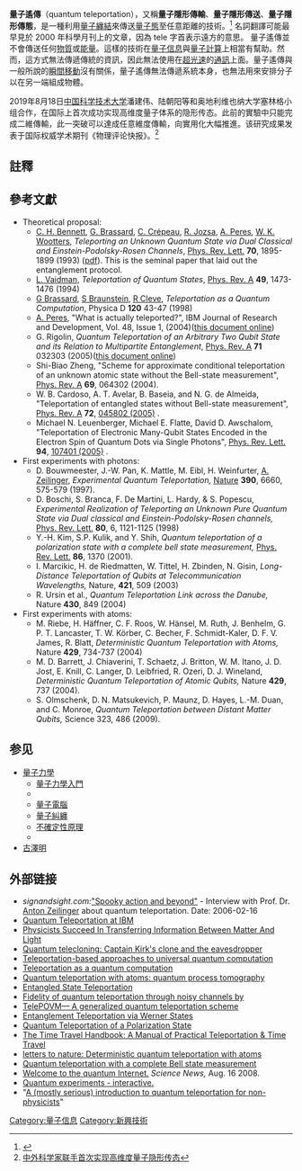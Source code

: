 {{NoteTA|G1=Physics}}

'''量子遙傳'''（quantum teleportation），又稱'''量子隱形傳輸'''、'''量子隱形傳送'''、'''量子隱形傳態'''，是一種利用[[量子纏結|量子纏結]]來傳送[[量子態|量子態]]至任意距離的技術。<ref name="Ttel">{{cite journal|journal=[[科學月刊|科學月刊]]
|volume=29|issue=2|title=量子遙傳|author=Ting Julian|year=2000}}</ref> 名詞翻譯可能最早見於 2000 年科學月刊上的文章，因為 tele 字首表示遠方的意思。
量子遙傳並不會傳送任何[[物質|物質]]或[[能量|能量]]。這樣的技術在[[量子信息|量子信息]]與[[量子計算機|量子計算]]上相當有幫助。然而，這方式無法傳遞傳統的資訊，因此無法使用在[[超光速|超光速]]的[[通訊|通訊]]上面。量子遙傳與一般所說的[[瞬間移動|瞬間移動]]沒有關係，量子遙傳無法傳遞系統本身，也無法用來安排分子以在另一端組成物體。

2019年8月18日[[中国科学技术大学|中国科学技术大学]]潘建伟、陆朝阳等和奥地利维也纳大学塞林格小组合作，在国际上首次成功实现高维度量子体系的隐形传态。此前的實驗中只能完成二維傳輸，此一突破可以達成任意維度傳輸，向實用化大幅推進。该研究成果发表于国际权威学术期刊《物理评论快报》。<ref>[https://www.chinanews.com/gn/2019/08-18/8930306.shtml 中外科学家联手首次实现高维度量子隐形传态]</ref>


==註釋==
{{Reflist}}

==參考文獻==
{{refbegin|2}}
* Theoretical proposal:
** [[Charles_H._Bennett_(computer_scientist)|C. H. Bennett]], [[Gilles_Brassard|G. Brassard]], [[Claude_Crépeau|C. Crépeau]], [[Richard_Jozsa|R. Jozsa]], [[Asher_Peres|A. Peres]], [[William_Wootters|W. K. Wootters]], ''Teleporting an Unknown Quantum State via Dual Classical and Einstein-Podolsky-Rosen Channels'', [[Phys._Rev._Lett.|Phys. Rev. Lett.]] '''70''', 1895-1899 (1993) ([http://terpconnect.umd.edu/~dkafri/Jake_Taylor/articles/PhysRevLett.70.1895.pdf pdf]{{Dead link|date=2019年11月 |bot=InternetArchiveBot |fix-attempted=yes }}). This is the seminal paper that laid out the entanglement protocol.
** [[Lev_Vaidman|L. Vaidman]], ''Teleportation of Quantum States'', [[Phys._Rev._A|Phys. Rev. A]] '''49''', 1473-1476 (1994)
** [[Gilles_Brassard|G Brassard]], [[Samuel_L._Braunstein|S Braunstein]], [[Richard_Cleve|R Cleve]], ''Teleportation as a Quantum Computation'', Physica D '''120''' 43-47 (1998)
** [[Asher_Peres|A. Peres]], "What is actually teleported?", IBM Journal of Research and Development, Vol. 48, Issue 1, (2004)([http://arxiv.org/abs/quant-ph/0304158 this document online])
** G. Rigolin, ''Quantum Teleportation of an Arbitrary Two Qubit State and its Relation to Multipartite Entanglement'', [[Phys._Rev._A|Phys. Rev. A]] '''71''' 032303 (2005)([http://arxiv.org/abs/quant-ph/0407219 this document online])
** Shi-Biao Zheng, "Scheme for approximate conditional teleportation of an unknown atomic state without the Bell-state measurement", [[Phys._Rev._A|Phys. Rev. A]] '''69''', 064302 (2004).
** W. B. Cardoso, A. T. Avelar, B. Baseia, and N. G. de Almeida, "Teleportation of entangled states without Bell-state measurement", [[Phys._Rev._A|Phys. Rev. A]] '''72''', [http://pra.aps.org/abstract/PRA/v72/i4/e045802 045802 (2005)] {{Webarchive|url=https://archive.is/20130223183440/http://pra.aps.org/abstract/PRA/v72/i4/e045802 |date=2013-02-23 }}.
** Michael N. Leuenberger, Michael E. Flatte, David D. Awschalom, "Teleportation of Electronic Many-Qubit States Encoded in the Electron Spin of Quantum Dots via Single Photons", [[Phys._Rev._Lett.|Phys. Rev. Lett.]] '''94''', [http://prl.aps.org/abstract/PRL/v94/i10/e107401 107401 (2005)] {{Webarchive|url=https://archive.is/20130223161210/http://prl.aps.org/abstract/PRL/v94/i10/e107401 |date=2013-02-23 }}.
* First experiments with photons:
** D. Bouwmeester, J.-W. Pan, K. Mattle, M. Eibl, H. Weinfurter, [[Anton_Zeilinger|A. Zeilinger]], ''Experimental Quantum Teleportation,'' [[Nature_(journal)|Nature]] '''390''', 6660, 575-579 (1997).
** D. Boschi, S. Branca, F. De Martini, L. Hardy, & S. Popescu, ''Experimental Realization of Teleporting an Unknown Pure Quantum State via Dual classical and Einstein-Podolsky-Rosen channels,'' [[Phys._Rev._Lett.|Phys. Rev. Lett.]] '''80''', 6, 1121-1125 (1998)
** Y.-H. Kim, S.P. Kulik, and Y. Shih, ''Quantum teleportation of a polarization state with a complete bell state measurement,'' [[Phys._Rev._Lett.|Phys. Rev. Lett.]] '''86''', 1370 (2001).
** I. Marcikic, H. de Riedmatten, W. Tittel, H. Zbinden, N. Gisin, ''Long-Distance Teleportation of Qubits at Telecommunication Wavelengths,'' Nature, '''421''', 509 (2003)
** R. Ursin et al., ''Quantum Teleportation Link across the Danube,'' Nature '''430''', 849 (2004)
* First experiments with atoms:
** M. Riebe, H. Häffner, C. F. Roos, W. Hänsel, M. Ruth, J. Benhelm, G. P. T. Lancaster, T. W. Körber, C. Becher, F. Schmidt-Kaler, D. F. V. James, R. Blatt, ''Deterministic Quantum Teleportation with Atoms,'' Nature '''429''', 734-737 (2004)
** M. D. Barrett, J. Chiaverini, T. Schaetz, J. Britton, W. M. Itano, J. D. Jost, E. Knill, C. Langer, D. Leibfried, R. Ozeri, D. J. Wineland, ''Deterministic Quantum Teleportation of Atomic Qubits,'' Nature '''429''', 737 (2004).
** S. Olmschenk, D. N. Matsukevich, P. Maunz, D. Hayes, L.-M. Duan, and C. Monroe, ''Quantum Teleportation between Distant Matter Qubits,'' Science 323, 486 (2009).
{{refend}}

== 参见 ==
{{Portal box|物理学|信息技术}}
* [[量子力學|量子力學]]
** [[量子力學入門|量子力學入門]]
** {{tsl|en|Quantum nonlocality|}}
** [[量子電腦|量子電腦]]
** [[量子糾纏|量子糾纏]]
** [[不確定性原理|不確定性原理]]
** {{tsl|en|Quantum energy teleportation|}}
* [[古澤明|古澤明]]

== 外部链接 ==
* ''signandsight.com:''[http://www.signandsight.com/features/614.html "Spooky action and beyond"] - Interview with Prof. Dr. [[Anton_Zeilinger|Anton Zeilinger]] about quantum teleportation. Date: 2006-02-16
* [http://www.research.ibm.com/quantuminfo/teleportation/ Quantum Teleportation at IBM] {{Wayback|url=http://www.research.ibm.com/quantuminfo/teleportation/ |date=20110107152340 }}
* [http://www.spacedaily.com/news/physics-04zi.html Physicists Succeed In Transferring Information Between Matter And Light]
* [http://www.physorg.com/news10924.html Quantum telecloning: Captain Kirk's clone and the eavesdropper]
* [https://web.archive.org/web/20081218105859/http://www.math.uwaterloo.ca/~amchilds/talks/pi03.ppt Teleportation-based approaches to universal quantum computation]
* [https://web.archive.org/web/20090129204929/http://www.sciencedirect.com/science?_ob=MImg&_imagekey=B6TVK-3TXC7TP-4-1&_cdi=5537&_user=4799849&_orig=search&_coverDate=09%2F01%2F1998&_sk=998799998&view=c&wchp=dGLbVtz-zSkWb&md5=4f615b57a53a67a4268535a9ba311407&ie=%2Fsdarticle.pdf Teleportation as a quantum computation]
* [http://www.iop.org/EJ/article/1367-2630/9/7/211/njp7_7_211.html#nj248372s4 Quantum teleportation with atoms: quantum process tomography]
* [https://web.archive.org/web/20081218105900/http://www.imit.kth.se/QEO/qucomm/DelD19QuComm.pdf Entangled State Teleportation]
* [http://koasas.kaist.ac.kr/bitstream/10203/1029/1/e022316.pdf Fidelity of quantum teleportation through noisy channels by]
* [http://www.cs.technion.ac.il/~talmo/CV/my-new-papers/BHM04-IBM.pdf TelePOVM— A generalized quantum teleportation scheme]
* [https://web.archive.org/web/20081218105859/http://web.am.qub.ac.uk/users/m.s.kim/PRL04236.pdf Entanglement Teleportation via Werner States]
* [https://web.archive.org/web/20130210090550/http://www.physics.ohio-state.edu/~wilkins/writing/Assign/topics/Q-trans-prl.pdf Quantum Teleportation of a Polarization State]
* [http://books.google.ca/books?id=zENRkvFO0SEC&pg=PA224&lpg=PA224&dq=teleport+schematic&source=web&ots=qxbRSq4WA6&sig=WXcfKLgM8siRiiqJi-I5YXvl2VI&hl=en&sa=X&oi=book_result&resnum=10&ct=result#PPA224,M1 The Time Travel Handbook: A Manual of Practical Teleportation & Time Travel]
* [https://web.archive.org/web/20081218105859/http://heart-c704.uibk.ac.at/publications/papers/nature04_riebe.pdf letters to nature: Deterministic quantum teleportation with atoms]
* [https://web.archive.org/web/20130606142155/http://qi.phys.msu.ru/kulik/Papers/p221.pdf Quantum teleportation with a complete Bell state measurement]
* [http://sciencenews.org/view/feature/id/34762/title/Welcome_to_the_Quantum_Internet Welcome to the quantum Internet.] ''Science News,'' Aug. 16 2008.
* [http://www.QuantumLab.de Quantum experiments - interactive.] {{Wayback|url=http://www.quantumlab.de/ |date=20190701002242 }}
* "[http://lightlike.com/teleport/ A (mostly serious) introduction to quantum teleportation for non-physicists]"

{{量子計算}}
{{Quantum mechanics topics}}

{{Authority control}}
{{DEFAULTSORT:L}}
[[Category:量子信息|Category:量子信息]]
[[Category:新興技術|Category:新興技術]]